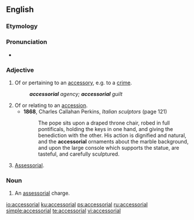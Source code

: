 ==English==

===Etymology===
{{suffix|accessory|al|lang=en}}

===Pronunciation===
* {{a|US}} {{IPA|/æk.sə.ˈsoɹ.i.əl/|lang=en}}

===Adjective===
{{head|en|adjective}}

# Of or pertaining to an [[accessory]], e.g. to a [[crime]].
#: '''''accessorial''' agency; '''accessorial''' guilt''
# Of or relating to an [[accession]].
#* '''1868''', Charles Callahan Perkins, ''Italian sculptors'' (page 121)
#*: The pope sits upon a draped throne chair, robed in full pontificals, holding the keys in one hand, and giving the benediction with the other. His action is dignified and natural, and the '''accessorial''' ornaments about the marble background, and upon the large console which supports the statue, are tasteful, and carefully sculptured.
# {{lb|en|logistics}} [[assessorial|Assessorial]].

===Noun===
{{en-noun}}

# {{label|en|[[logistics]]}} An [[assessorial]] charge.

[[io:accessorial]]
[[ku:accessorial]]
[[ps:accessorial]]
[[ru:accessorial]]
[[simple:accessorial]]
[[te:accessorial]]
[[vi:accessorial]]